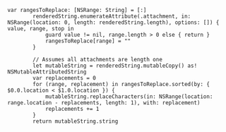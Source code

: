 ```
var rangesToReplace: [NSRange: String] = [:]
        renderedString.enumerateAttribute(.attachment, in: NSRange(location: 0, length: renderedString.length), options: []) { value, range, stop in
            guard value != nil, range.length > 0 else { return }
            rangesToReplace[range] = ""
        }

        // Assumes all attachments are length one
        let mutableString = renderedString.mutableCopy() as! NSMutableAttributedString
        var replacements = 0
        for (range, replacement) in rangesToReplace.sorted(by: { $0.0.location < $1.0.location }) {
            mutableString.replaceCharacters(in: NSRange(location: range.location - replacements, length: 1), with: replacement)
            replacements += 1
        }
        return mutableString.string
```
